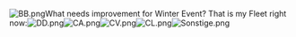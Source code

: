 
[[File:BB.png|thumb]]What needs improvement for Winter Event? That is my Fleet right now:[[File:DD.png|thumb]][[File:CA.png|thumb]][[File:CV.png|thumb]][[File:CL.png|thumb]][[File:Sonstige.png|thumb]]<ac_metadata title="What should I improve for Winter Event?"> </ac_metadata>